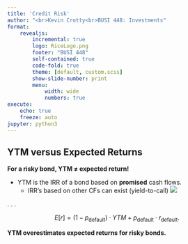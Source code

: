 ```yaml
---
title: 'Credit Risk'
author: "<br>Kevin Crotty<br>BUSI 448: Investments"
format: 
    revealjs:
        incremental: true
        logo: RiceLogo.png
        footer: "BUSI 448"
        self-contained: true
        code-fold: true
        theme: [default, custom.scss]
        show-slide-number: print
        menu: 
            width: wide
            numbers: true             
execute:
    echo: true
    freeze: auto
jupyter: python3
---
```





## YTM versus Expected Returns

**For a risky bond, YTM $\neq$ expected return!**

- YTM is the IRR of a bond based on **promised** cash flows.
   - IRR's based on other CFs can exist (yield-to-call)
![](../images/corp_bond_tree.png)

. . .

$$E[r] = (1-p_{\text{default}})\cdot YTM + p_{\text{default}}\cdot r_{\text{default}}.$$

**YTM overestimates expected returns for risky bonds.**
